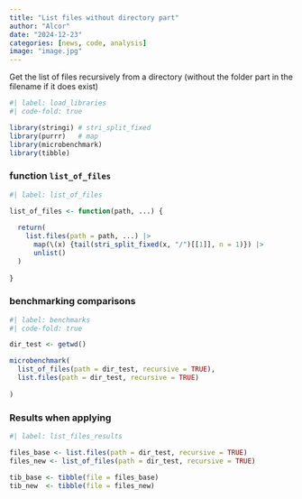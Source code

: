 ```yaml
---
title: "List files without directory part"
author: "Alcor"
date: "2024-12-23"
categories: [news, code, analysis]
image: "image.jpg"
---
```


Get the list of files recursively from a directory (without the folder part in the filename if it does exist)

```r
#| label: load_libraries
#| code-fold: true

library(stringi) # stri_split_fixed
library(purrr)   # map
library(microbenchmark)
library(tibble)

```

### function `list_of_files`

```r
#| label: list_of_files

list_of_files <- function(path, ...) {
  
  return(
    list.files(path = path, ...) |>
      map(\(x) {tail(stri_split_fixed(x, "/")[[1]], n = 1)}) |> 
      unlist()
  )
  
}

```

### benchmarking comparisons

```r
#| label: benchmarks
#| code-fold: true

dir_test <- getwd()

microbenchmark(
  list_of_files(path = dir_test, recursive = TRUE),
  list.files(path = dir_test, recursive = TRUE)
  
)

```

### Results when applying

```r
#| label: list_files_results

files_base <- list.files(path = dir_test, recursive = TRUE)
files_new <- list_of_files(path = dir_test, recursive = TRUE)

tib_base <- tibble(file = files_base)
tib_new  <- tibble(file = files_new)

```



